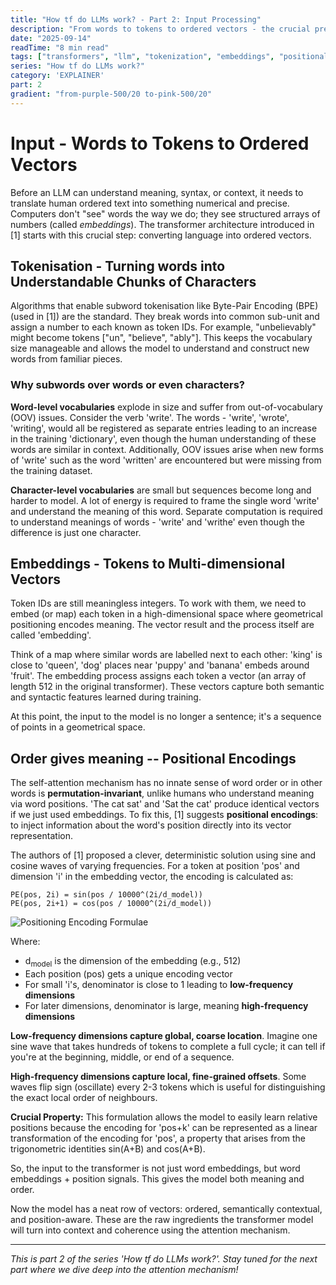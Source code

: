 ```yaml
---
title: "How tf do LLMs work? - Part 2: Input Processing"
description: "From words to tokens to ordered vectors - the crucial preprocessing pipeline"
date: "2025-09-14"
readTime: "8 min read"
tags: ["transformers", "llm", "tokenization", "embeddings", "positional-encoding"]
series: "How tf do LLMs work?"
category: 'EXPLAINER'
part: 2
gradient: "from-purple-500/20 to-pink-500/20"
---
```


# Input - Words to Tokens to Ordered Vectors

Before an LLM can understand meaning, syntax, or context, it needs to translate human ordered text into something numerical and precise. Computers don't "see" words the way we do; they see structured arrays of numbers (called *embeddings*). The transformer architecture introduced in [1] starts with this crucial step: converting language into ordered vectors.

## Tokenisation - Turning words into Understandable Chunks of Characters

Algorithms that enable subword tokenisation like Byte-Pair Encoding (BPE) (used in [1]) are the standard. They break words into common sub-unit and assign a number to each known as token IDs. For example, "unbelievably" might become tokens ["un", "believe", "ably"]. This keeps the vocabulary size manageable and allows the model to understand and construct new words from familiar pieces.

### Why subwords over words or even characters?

**Word-level vocabularies** explode in size and suffer from out-of-vocabulary (OOV) issues. Consider the verb 'write'. The words - 'write', 'wrote', 'writing', would all be registered as separate entries leading to an increase in the training 'dictionary', even though the human understanding of these words are similar in context. Additionally, OOV issues arise when new forms of 'write' such as the word 'written' are encountered but were missing from the training dataset.

**Character-level vocabularies** are small but sequences become long and harder to model. A lot of energy is required to frame the single word 'write' and understand the meaning of this word. Separate computation is required to understand meanings of words - 'write' and 'writhe' even though the difference is just one character.

## Embeddings - Tokens to Multi-dimensional Vectors

Token IDs are still meaningless integers. To work with them, we need to embed (or map) each token in a high-dimensional space where geometrical positioning encodes meaning. The vector result and the process itself are called 'embedding'.

Think of a map where similar words are labelled next to each other: 'king' is close to 'queen', 'dog' places near 'puppy' and 'banana' embeds around 'fruit'. The embedding process assigns each token a vector (an array of length 512 in the original transformer). These vectors capture both semantic and syntactic features learned during training.

At this point, the input to the model is no longer a sentence; it's a sequence of points in a geometrical space.

## Order gives meaning -- Positional Encodings

The self-attention mechanism has no innate sense of word order or in other words is **permutation-invariant**, unlike humans who understand meaning via word positions. 'The cat sat' and 'Sat the cat' produce identical vectors if we just used embeddings. To fix this, [1] suggests **positional encodings**: to inject information about the word's position directly into its vector representation.

The authors of [1] proposed a clever, deterministic solution using sine and cosine waves of varying frequencies. For a token at position 'pos' and dimension 'i' in the embedding vector, the encoding is calculated as:

```
PE(pos, 2i) = sin(pos / 10000^(2i/d_model))
PE(pos, 2i+1) = cos(pos / 10000^(2i/d_model))
```
![Positioning Encoding Formulae](/Images/PositionEncodings.png)

Where:
- d<sub>model</sub> is the dimension of the embedding (e.g., 512)
- Each position (pos) gets a unique encoding vector
- For small 'i's, denominator is close to 1 leading to **low-frequency dimensions**
- For later dimensions, denominator is large, meaning **high-frequency dimensions**

**Low-frequency dimensions capture global, coarse location**. Imagine one sine wave that takes hundreds of tokens to complete a full cycle; it can tell if you're at the beginning, middle, or end of a sequence.

**High-frequency dimensions capture local, fine-grained offsets**. Some waves flip sign (oscillate) every 2-3 tokens which is useful for distinguishing the exact local order of neighbours.

**Crucial Property:** This formulation allows the model to easily learn relative positions because the encoding for 'pos+k' can be represented as a linear transformation of the encoding for 'pos', a property that arises from the trigonometric identities sin(A+B) and cos(A+B).

So, the input to the transformer is not just word embeddings, but word embeddings + position signals. This gives the model both meaning and order.

Now the model has a neat row of vectors: ordered, semantically contextual, and position-aware. These are the raw ingredients the transformer model will turn into context and coherence using the attention mechanism.

---

*This is part 2 of the series 'How tf do LLMs work?'. Stay tuned for the next part where we dive deep into the attention mechanism!*
